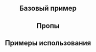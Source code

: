 
<Meta of={TokenStories} />

<Header
  component="Token"
  guides="https://guides.kontur.ru/components/input-fields/tokens/"
  figma="https://www.figma.com/file/87ScqxPzJpF9DcVBNYWOjM/%E2%9A%A1-Kontur-UI-Modern-Layout?node-id=230%3A2955"
/>

<Description />

## Базовый пример

<Primary />

## Пропы

<PropsTable />

## Примеры использования

<Stories title="" includePrimary={false} />

